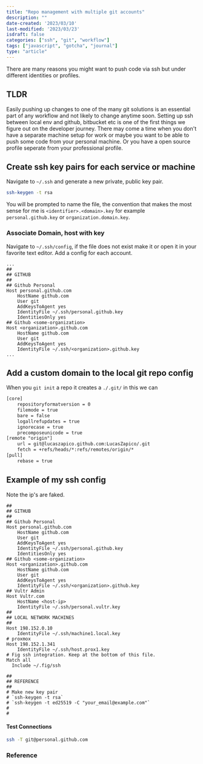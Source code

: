 ```yaml
---
title: "Repo management with multiple git accounts"
description: ""
date-created: '2023/03/10'
last-modified: '2023/03/23'
isdraft: false
categories: ["ssh", "git", "workflow"]
tags: ["javascript", "gotcha", "journal"]
type: "article"
---
```


There are many reasons you might want to push code via ssh but under different identities or profiles.  

## TLDR 

Easily pushing up changes to one of the many git solutions is an essential part of any workflow and not likely to change anytime soon. Setting up ssh between local env and github, bitbucket etc is one of the first things we figure out on the developer journey. There may come a time when you don't have a separate machine setup for work or maybe you want to be able to push some code from your personal machine. Or you have a open source profile seperate from your professional profile. 

## Create ssh key pairs for each service or machine

Navigate to `~/.ssh` and generate a new private, public key pair.  

```sh 
ssh-keygen -t rsa 
```

You will be prompted to name the file, the convention that makes the most sense for me is `<identifier>.<domain>.key` for example `personal.github.key` or `organization.domain.key`. 

### Associate Domain, host with key 

Navigate to `~/.ssh/config`, if the file does not exist make it or open it in your favorite text editor. Add a config for each account. 

```txt:title=config 
...
##
## GITHUB
##
## Github Personal 
Host personal.github.com 
    HostName github.com
    User git
    AddKeysToAgent yes
    IdentityFile ~/.ssh/personal.github.key
    IdentitiesOnly yes
## Github <some-organization>
Host <organization>.github.com
    HostName github.com
    User git
    AddKeysToAgent yes
    IdentityFile ~/.ssh/<organization>.github.key
...
```

## Add a custom domain to the local git repo config 

When you `git init` a repo it creates a `./.git/` in this we can  


```txt 
[core]
	repositoryformatversion = 0
	filemode = true
	bare = false
	logallrefupdates = true
	ignorecase = true
	precomposeunicode = true
[remote "origin"]
	url = git@lucaszapico.github.com:LucasZapico/.git
	fetch = +refs/heads/*:refs/remotes/origin/*
[pull]
	rebase = true

```



## Example of my ssh config 

Note the ip's are faked.  

```txt:title=config 
##
## GITHUB
##
## Github Personal 
Host personal.github.com 
    HostName github.com
    User git
    AddKeysToAgent yes
    IdentityFile ~/.ssh/personal.github.key
    IdentitiesOnly yes
## Github <some-organization>
Host <organization>.github.com
    HostName github.com
    User git
    AddKeysToAgent yes
    IdentityFile ~/.ssh/<organization>.github.key
## Vultr Admin
Host Vultr.com
    HostName <host-ip>
    IdentityFile ~/.ssh/personal.vultr.key 
##
## LOCAL NETWORK MACHINES
##
Host 198.152.0.10
    IdentityFile ~/.ssh/machine1.local.key
# proxmox 
Host 198.152.1.341
    IdentityFile ~/.ssh/host.prox1.key
# Fig ssh integration. Keep at the bottom of this file.
Match all
  Include ~/.fig/ssh

##
## REFERENCE
##
# Make new key pair
# `ssh-keygen -t rsa`
# `ssh-keygen -t ed25519 -C "your_email@example.com"`
#
#

```


#### Test Connections 

```sh 
ssh -T git@personal.github.com
```

### Reference 








